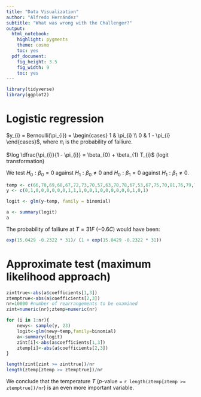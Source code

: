 ```yaml
---
title: "Data Visualization"
author: "Alfredo Hernández"
subtitle: "What was wrong with the Challenger?"
output:
  html_notebook:
    highlight: pygments
    theme: cosmo
    toc: yes
  pdf_document:
    fig_height: 3.5
    fig_width: 9
    toc: yes
---
```


```r
library(tidyverse)
library(ggplot2)
```

# Logistic regression

$y_{i} = Bernoulli(\pi_{i}) = \begin{cases} 1 & \pi_{i} \\ 0 & 1 - \pi_{i} \end{cases}$, where $\pi_{i}$ is the probability of failiure.

$\log \dfrac{\pi_{i}}{1 - \pi_{i}} = \beta_{0} + \beta_{1} T_{i}$ (logit transformation)

We test $H_{0}: \beta_{0} = 0$ against $H_{1}: \beta_{0} \neq 0$ and $H_{0}: \beta_{1} = 0$ against $H_{1}: \beta_{1} \neq 0$.

```r
temp <- c(66,70,69,68,67,72,73,70,57,63,70,78,67,53,67,75,70,81,76,79,75,76,58)
y <- c(0,1,0,0,0,0,0,0,1,1,1,0,0,1,0,0,0,0,0,0,1,0,1)

logit <- glm(y~temp, family = binomial)

a <- summary(logit)
a
```

The probability of failiure at $T = 31 F$ ($-0.6 C$) would have been:
```r
exp(15.0429 -0.2322 * 31)/ (1 + exp(15.0429 -0.2322 * 31))
```



# Approximate test (maximum likelihood approach)

```r
zinttrue<-abs(a$coefficients[1,3])
ztemptrue<-abs(a$coefficients[2,3])
nr=10000 #number of rearrangements to be examined
zint=numeric(nr);ztemp=numeric(nr)

for (i in 1:nr){
	newy<- sample(y, 23)
	logit<-glm(newy~temp,family=binomial)
	a<-summary(logit)
	zint[i]<-abs(a$coefficients[1,3])
	ztemp[i]<-abs(a$coefficients[2,3])
}
```

```r
length(zint[zint >= zinttrue])/nr
length(ztemp[ztemp >= ztemptrue])/nr
```

We conclude that the temperature $T$ ($p$-value = `r length(ztemp[ztemp >= ztemptrue])/nr`) is an even more important variable.
